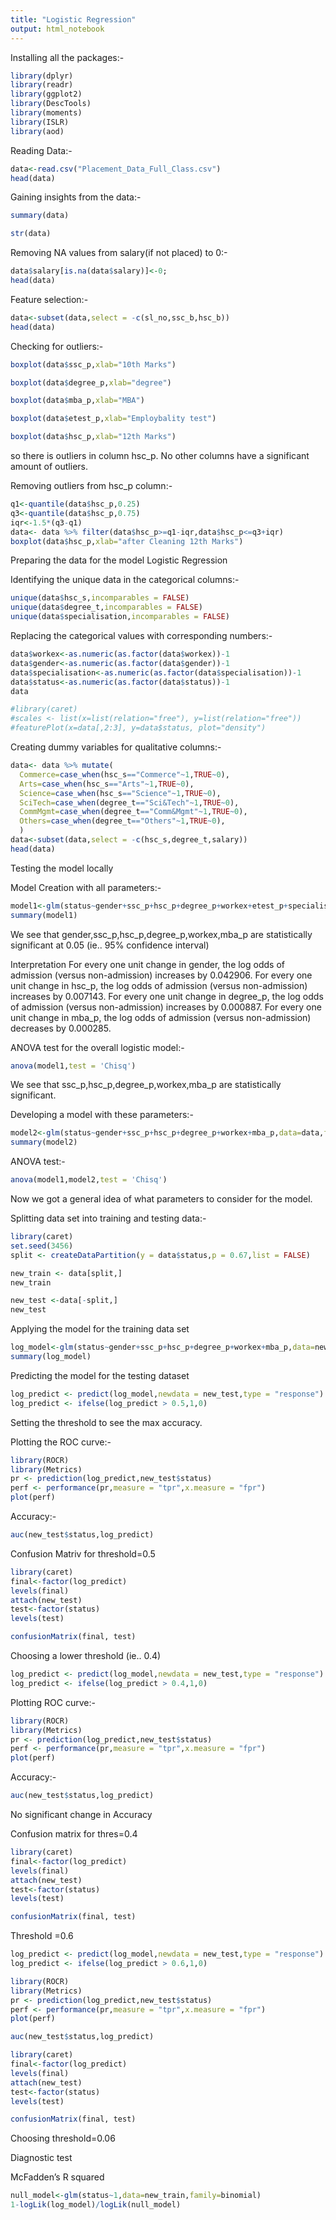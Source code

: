 ```yaml
---
title: "Logistic Regression"
output: html_notebook
---
```


Installing all the packages:-
```r
library(dplyr)
library(readr)
library(ggplot2)
library(DescTools)
library(moments)
library(ISLR)
library(aod)
```


Reading Data:-
```r
data<-read.csv("Placement_Data_Full_Class.csv")
head(data)
```
Gaining insights from the data:-
```r
summary(data)
```
```r
str(data)
```

Removing NA values from salary(if not placed) to 0:-
```r
data$salary[is.na(data$salary)]<-0;
head(data)
```
Feature selection:-
```r
data<-subset(data,select = -c(sl_no,ssc_b,hsc_b))
head(data)
```
Checking for outliers:-
```r
boxplot(data$ssc_p,xlab="10th Marks")
```

```r
boxplot(data$degree_p,xlab="degree")
```
```r
boxplot(data$mba_p,xlab="MBA")
```
```r
boxplot(data$etest_p,xlab="Employbality test")
```
```r
boxplot(data$hsc_p,xlab="12th Marks")
```
so there is outliers in column hsc_p. No other columns have a significant amount of outliers.

Removing outliers from hsc_p column:-
```r
q1<-quantile(data$hsc_p,0.25)
q3<-quantile(data$hsc_p,0.75)
iqr<-1.5*(q3-q1)
data<- data %>% filter(data$hsc_p>=q1-iqr,data$hsc_p<=q3+iqr)
boxplot(data$hsc_p,xlab="after Cleaning 12th Marks")
```
Preparing the data for the model Logistic Regression

Identifying the unique data in the categorical columns:-
```r
unique(data$hsc_s,incomparables = FALSE)
unique(data$degree_t,incomparables = FALSE)
unique(data$specialisation,incomparables = FALSE)
```

Replacing the categorical values with corresponding numbers:-
```r
data$workex<-as.numeric(as.factor(data$workex))-1
data$gender<-as.numeric(as.factor(data$gender))-1
data$specialisation<-as.numeric(as.factor(data$specialisation))-1
data$status<-as.numeric(as.factor(data$status))-1
data
```
```r
#library(caret)
#scales <- list(x=list(relation="free"), y=list(relation="free"))
#featurePlot(x=data[,2:3], y=data$status, plot="density")
```

Creating dummy variables for qualitative columns:-
```r
data<- data %>% mutate(
  Commerce=case_when(hsc_s=="Commerce"~1,TRUE~0),
  Arts=case_when(hsc_s=="Arts"~1,TRUE~0),
  Science=case_when(hsc_s=="Science"~1,TRUE~0),
  SciTech=case_when(degree_t=="Sci&Tech"~1,TRUE~0),
  CommMgmt=case_when(degree_t=="Comm&Mgmt"~1,TRUE~0), 
  Others=case_when(degree_t=="Others"~1,TRUE~0),
  )
data<-subset(data,select = -c(hsc_s,degree_t,salary))
head(data)
```

Testing the model locally


Model Creation with all parameters:-
```r
model1<-glm(status~gender+ssc_p+hsc_p+degree_p+workex+etest_p+specialisation+mba_p+Commerce+Arts+Science+SciTech+CommMgmt+Others , data=data, family=binomial)
summary(model1)
```
We see that gender,ssc_p,hsc_p,degree_p,workex,mba_p are statistically significant at 0.05 (ie.. 95% confidence interval)

Interpretation
For every one unit change in gender, the log odds of admission (versus non-admission) increases by 0.042906.
For every one unit change in hsc_p, the log odds of admission (versus non-admission) increases by 0.007143.
For every one unit change in degree_p, the log odds of admission (versus non-admission) increases by 0.000887.
For every one unit change in mba_p, the log odds of admission (versus non-admission) decreases by 0.000285.

ANOVA test for the overall logistic model:-
```r
anova(model1,test = 'Chisq')
```
We see that ssc_p,hsc_p,degree_p,workex,mba_p are statistically significant.

Developing a model with these parameters:-
```r
model2<-glm(status~gender+ssc_p+hsc_p+degree_p+workex+mba_p,data=data,family=binomial)
summary(model2)
```

ANOVA test:-
```r
anova(model1,model2,test = 'Chisq')
```
Now we got a general idea of what parameters to consider for the model.

Splitting data set into training and testing data:-
```r
library(caret)
set.seed(3456)
split <- createDataPartition(y = data$status,p = 0.67,list = FALSE)
```

```r
new_train <- data[split,] 
new_train
```
```r
new_test <-data[-split,]
new_test
```

Applying the model for the training data set
```r
log_model<-glm(status~gender+ssc_p+hsc_p+degree_p+workex+mba_p,data=new_train,family=binomial)
summary(log_model)
```
Predicting the model for the testing dataset
```r
log_predict <- predict(log_model,newdata = new_test,type = "response")
log_predict <- ifelse(log_predict > 0.5,1,0)
```
Setting the threshold to see the max accuracy.

Plotting the ROC curve:-
```r
library(ROCR)
library(Metrics)
pr <- prediction(log_predict,new_test$status)
perf <- performance(pr,measure = "tpr",x.measure = "fpr") 
plot(perf)  
```

Accuracy:-
```r
auc(new_test$status,log_predict) 
```

Confusion Matriv for threshold=0.5
```r
library(caret)
final<-factor(log_predict)
levels(final)
attach(new_test)
test<-factor(status)
levels(test)

confusionMatrix(final, test)
```

Choosing a lower threshold (ie.. 0.4)
```r
log_predict <- predict(log_model,newdata = new_test,type = "response")
log_predict <- ifelse(log_predict > 0.4,1,0)
```

Plotting ROC curve:-
```r
library(ROCR)
library(Metrics)
pr <- prediction(log_predict,new_test$status)
perf <- performance(pr,measure = "tpr",x.measure = "fpr") 
plot(perf)  
```
Accuracy:-
```r
auc(new_test$status,log_predict) 
```
No significant change in Accuracy

Confusion matrix for thres=0.4
```r
library(caret)
final<-factor(log_predict)
levels(final)
attach(new_test)
test<-factor(status)
levels(test)

confusionMatrix(final, test)
```
Threshold =0.6
```r
log_predict <- predict(log_model,newdata = new_test,type = "response")
log_predict <- ifelse(log_predict > 0.6,1,0)
```

```r
library(ROCR)
library(Metrics)
pr <- prediction(log_predict,new_test$status)
perf <- performance(pr,measure = "tpr",x.measure = "fpr") 
plot(perf)  
```
```r
auc(new_test$status,log_predict) 
```
```r
library(caret)
final<-factor(log_predict)
levels(final)
attach(new_test)
test<-factor(status)
levels(test)

confusionMatrix(final, test)
```
Choosing threshold=0.06

Diagnostic test

McFadden's R squared
```r
null_model<-glm(status~1,data=new_train,family=binomial)
1-logLik(log_model)/logLik(null_model)
```




